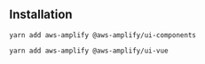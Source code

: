 ## Installation

<BlockSwitcher>
<Block name="Vue 3">

```
yarn add aws-amplify @aws-amplify/ui-components
```

</Block>
<Block name="Vue 2">

```
yarn add aws-amplify @aws-amplify/ui-vue
```

</Block>
</BlockSwitcher>